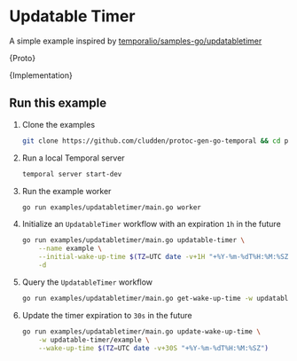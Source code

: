 
# Updatable Timer

A simple example inspired by [temporalio/samples-go/updatabletimer](https://github.com/temporalio/samples-go/tree/main/updatabletimer)

<CodeBlock language="protobuf" title="example.proto">{Proto}</CodeBlock>

<CodeBlock language="go" title="main.go">{Implementation}</CodeBlock>

## Run this example

1. Clone the examples
    ```sh
    git clone https://github.com/cludden/protoc-gen-go-temporal && cd protoc-gen-go-temporal
    ```
2. Run a local Temporal server
    ```sh
    temporal server start-dev
    ```
3. Run the example worker
    ```sh
    go run examples/updatabletimer/main.go worker
    ```
4. Initialize an `UpdatableTimer` workflow with an expiration `1h` in the future
    ```sh
    go run examples/updatabletimer/main.go updatable-timer \
        --name example \
        --initial-wake-up-time $(TZ=UTC date -v+1H "+%Y-%m-%dT%H:%M:%SZ") \
        -d
    ```
5. Query the `UpdatableTimer` workflow
    ```sh
    go run examples/updatabletimer/main.go get-wake-up-time -w updatable-timer/example
    ```

6. Update the timer expiration to `30s` in the future
    ```sh
    go run examples/updatabletimer/main.go update-wake-up-time \
        -w updatable-timer/example \
        --wake-up-time $(TZ=UTC date -v+30S "+%Y-%m-%dT%H:%M:%SZ")
    ```
